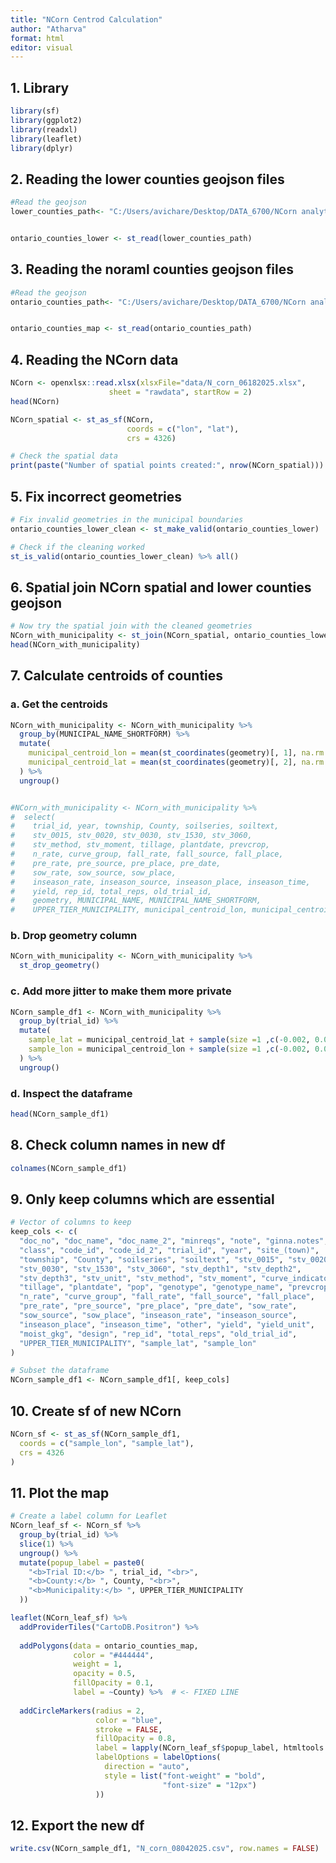 ---
title: "NCorn Centrod Calculation"
author: "Atharva"
format: html
editor: visual
---

## 1. Library

```{r, include=FALSE}
library(sf)
library(ggplot2)
library(readxl)
library(leaflet)
library(dplyr)
```


## 2. Reading the lower counties geojson files
```{r}
#Read the geojson
lower_counties_path<- "C:/Users/avichare/Desktop/DATA_6700/NCorn analytics/Geojson/lower_tier.geojson"


ontario_counties_lower <- st_read(lower_counties_path)
```

## 3.  Reading the noraml counties geojson files
```{r}
#Read the geojson
ontario_counties_path<- "C:/Users/avichare/Desktop/DATA_6700/NCorn analytics/Geojson/ontario_counties_map.geojson"


ontario_counties_map <- st_read(ontario_counties_path)
```

## 4. Reading the NCorn data 
```{r}
NCorn <- openxlsx::read.xlsx(xlsxFile="data/N_corn_06182025.xlsx",
                      sheet = "rawdata", startRow = 2)
head(NCorn)

```

```{r}
NCorn_spatial <- st_as_sf(NCorn, 
                          coords = c("lon", "lat"), 
                          crs = 4326)  

# Check the spatial data
print(paste("Number of spatial points created:", nrow(NCorn_spatial)))
```


## 5. Fix incorrect geometries
```{r}
# Fix invalid geometries in the municipal boundaries
ontario_counties_lower_clean <- st_make_valid(ontario_counties_lower) 
```


```{r}
# Check if the cleaning worked
st_is_valid(ontario_counties_lower_clean) %>% all()
```


## 6. Spatial join NCorn spatial and lower counties geojson 
```{r}
# Now try the spatial join with the cleaned geometries
NCorn_with_municipality <- st_join(NCorn_spatial, ontario_counties_lower_clean) 
head(NCorn_with_municipality)
```


## 7. Calculate centroids of counties
### a. Get the centroids
```{r}

NCorn_with_municipality <- NCorn_with_municipality %>%
  group_by(MUNICIPAL_NAME_SHORTFORM) %>%
  mutate(
    municipal_centroid_lon = mean(st_coordinates(geometry)[, 1], na.rm = TRUE),
    municipal_centroid_lat = mean(st_coordinates(geometry)[, 2], na.rm = TRUE)
  ) %>%
  ungroup() 


#NCorn_with_municipality <- NCorn_with_municipality %>%
#  select( 
#    trial_id, year, township, County, soilseries, soiltext,
#    stv_0015, stv_0020, stv_0030, stv_1530, stv_3060,
#    stv_method, stv_moment, tillage, plantdate, prevcrop,
#    n_rate, curve_group, fall_rate, fall_source, fall_place,
#    pre_rate, pre_source, pre_place, pre_date,
#    sow_rate, sow_source, sow_place,
#    inseason_rate, inseason_source, inseason_place, inseason_time,
#    yield, rep_id, total_reps, old_trial_id,
#    geometry, MUNICIPAL_NAME, MUNICIPAL_NAME_SHORTFORM,
#    UPPER_TIER_MUNICIPALITY, municipal_centroid_lon, municipal_centroid_lat)

```

### b. Drop geometry column 
```{r}
NCorn_with_municipality <- NCorn_with_municipality %>%
  st_drop_geometry()
```

### c. Add more jitter to make them more private
```{r}
NCorn_sample_df1 <- NCorn_with_municipality %>%
  group_by(trial_id) %>%  
  mutate(
    sample_lat = municipal_centroid_lat + sample(size =1 ,c(-0.002, 0.002)),
    sample_lon = municipal_centroid_lon + sample(size =1 ,c(-0.002, 0.002))
  ) %>%
  ungroup()
```

### d. Inspect the dataframe
```{r}
head(NCorn_sample_df1)
```


## 8. Check column names in new df 
```{r}
colnames(NCorn_sample_df1)
```


## 9. Only keep columns which are essential
```{r}
# Vector of columns to keep
keep_cols <- c(
  "doc_no", "doc_name", "doc_name_2", "minreqs", "note", "ginna.notes",
  "class", "code_id", "code_id_2", "trial_id", "year", "site_(town)", 
  "township", "County", "soilseries", "soiltext", "stv_0015", "stv_0020", 
  "stv_0030", "stv_1530", "stv_3060", "stv_depth1", "stv_depth2", 
  "stv_depth3", "stv_unit", "stv_method", "stv_moment", "curve_indicator", 
  "tillage", "plantdate", "pop", "genotype", "genotype_name", "prevcrop", 
  "n_rate", "curve_group", "fall_rate", "fall_source", "fall_place", 
  "pre_rate", "pre_source", "pre_place", "pre_date", "sow_rate", 
  "sow_source", "sow_place", "inseason_rate", "inseason_source", 
  "inseason_place", "inseason_time", "other", "yield", "yield_unit", 
  "moist_gkg", "design", "rep_id", "total_reps", "old_trial_id", 
  "UPPER_TIER_MUNICIPALITY", "sample_lat", "sample_lon"
)

# Subset the dataframe
NCorn_sample_df1 <- NCorn_sample_df1[, keep_cols]

```

## 10. Create sf of new NCorn
```{r}
NCorn_sf <- st_as_sf(NCorn_sample_df1,
  coords = c("sample_lon", "sample_lat"),
  crs = 4326
)
```


## 11. Plot the map 
```{r}
# Create a label column for Leaflet
NCorn_leaf_sf <- NCorn_sf %>%
  group_by(trial_id) %>%
  slice(1) %>%
  ungroup() %>%
  mutate(popup_label = paste0(
    "<b>Trial ID:</b> ", trial_id, "<br>",
    "<b>County:</b> ", County, "<br>",
    "<b>Municipality:</b> ", UPPER_TIER_MUNICIPALITY
  )) 
```

```{r}
leaflet(NCorn_leaf_sf) %>%
  addProviderTiles("CartoDB.Positron") %>%
  
  addPolygons(data = ontario_counties_map,
              color = "#444444",
              weight = 1,
              opacity = 0.5,
              fillOpacity = 0.1,
              label = ~County) %>%  # <- FIXED LINE
  
  addCircleMarkers(radius = 2,
                   color = "blue",
                   stroke = FALSE,
                   fillOpacity = 0.8,
                   label = lapply(NCorn_leaf_sf$popup_label, htmltools::HTML),
                   labelOptions = labelOptions(
                     direction = "auto",
                     style = list("font-weight" = "bold",
                                  "font-size" = "12px")
                   ))

```


## 12. Export the new df 
```{r}

write.csv(NCorn_sample_df1, "N_corn_08042025.csv", row.names = FALSE)
```
